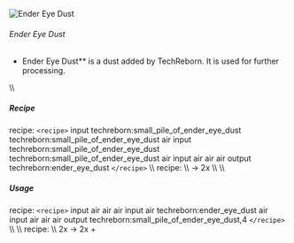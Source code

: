 ![Ender Eye Dust](/mods/techreborn/ender_eye_dust.png)

###### Ender Eye Dust

- Ender Eye Dust** is a dust added by TechReborn. It is used for
        further processing.

\\\\

##### Recipe

<Mcitem id="minecraft:crafting_table"/> recipe:
`<recipe>` input techreborn:small_pile_of_ender_eye_dust
techreborn:small_pile_of_ender_eye_dust air input
techreborn:small_pile_of_ender_eye_dust
techreborn:small_pile_of_ender_eye_dust air input air air air output
techreborn:ender_eye_dust `</recipe>` \\\\
<Mcitem id="techreborn:grinder"/> recipe: \\\\
<Mcitem id="minecraft:ender_eye"/> -\>
2x<Mcitem id="techreborn:ender_eye_dust"/> \\\\ \\\\

##### Usage

<Mcitem id="minecraft:crafting_table"/> recipe:
`<recipe>` input air air air input air techreborn:ender_eye_dust
air input air air air output techreborn:small_pile_of_ender_eye_dust,4
`</recipe>` \\\\ \\\\
<Mcitem id="techreborn:industrial_centrifuge"/>
recipe: \\\\
2x<Mcitem id="techreborn:ender_eye_dust"/> -\>
2x<Mcitem id="techreborn:ender_pearl_dust"/> +
<Mcitem id="minecraft:blaze_powder"/>
